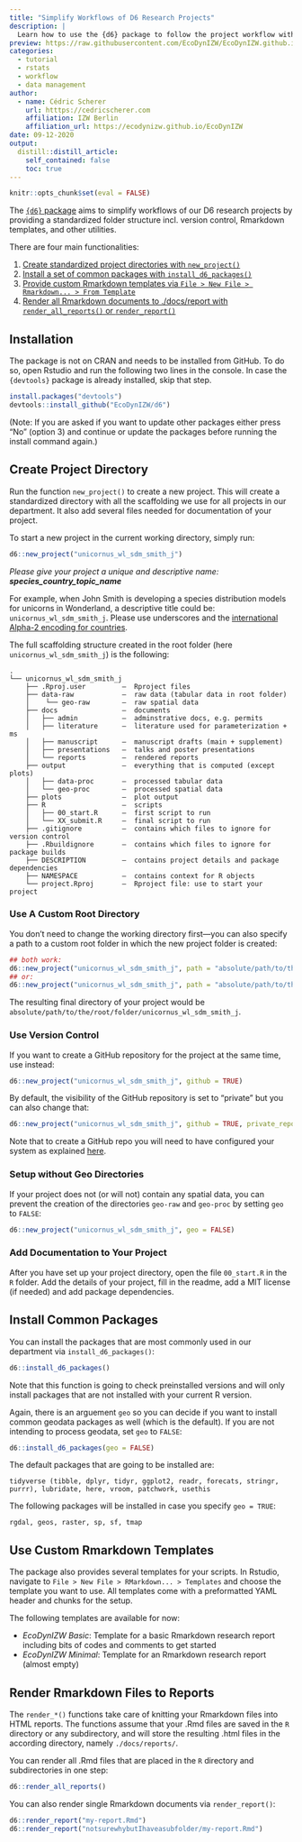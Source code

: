 ```yaml
---
title: "Simplify Workflows of D6 Research Projects"
description: |
  Learn how to use the {d6} package to follow the project workflow within the department “Ecological Dynamics” at the Leibniz Institute for Zoo and Wildlife Research. The package functionality allows you to set up a standardized folder structure, to use templates for standardized reports and provides some helpful utility functions.
preview: https://raw.githubusercontent.com/EcoDynIZW/EcoDynIZW.github.io/main/img/hex-d6.png 
categories:
  - tutorial
  - rstats
  - workflow
  - data management
author:
  - name: Cédric Scherer
    url: htttps://cedricscherer.com
    affiliation: IZW Berlin
    affiliation_url: https://ecodynizw.github.io/EcoDynIZW
date: 09-12-2020
output:
  distill::distill_article:
    self_contained: false
    toc: true
---
```


```r
knitr::opts_chunk$set(eval = FALSE)
```


The [`{d6}` package](https://github.com/EcoDynIZW/d6) aims to simplify workflows of our D6 research projects by providing a standardized folder structure incl. version control, Rmarkdown templates, and other utilities.

There are four main functionalities:

1.  [Create standardized project directories with
    `new_project()`](#create-project-directory)
2.  [Install a set of common packages with
    `install_d6_packages()`](#install-common-packages)
3.  [Provide custom Rmarkdown templates via
    `File > New File > Rmarkdown... > From Template`](#use-custom-rmarkdown-templates)
4.  [Render all Rmarkdown documents to ./docs/report with
    `render_all_reports()` or
    `render_report()`](#render-rmarkdown-files-to-reports)

## Installation

The package is not on CRAN and needs to be installed from GitHub. To do
so, open Rstudio and run the following two lines in the console. In case
the `{devtools}` package is already installed, skip that step.

```r
install.packages("devtools")
devtools::install_github("EcoDynIZW/d6")
```

(Note: If you are asked if you want to update other packages either press "No" (option 3) and continue or update the packages before running the install command again.)



## Create Project Directory {#create-project-directory}

Run the function `new_project()` to create a new project. This will
create a standardized directory with all the scaffolding we use for all
projects in our department. It also add several files needed for
documentation of your project.

To start a new project in the current working directory, simply run:

```r
d6::new_project("unicornus_wl_sdm_smith_j")
```

*Please give your project a unique and descriptive name:
**species\_country\_topic\_name***

For example, when John Smith is developing a species distribution models
for unicorns in Wonderland, a descriptive title could be:
`unicornus_wl_sdm_smith_j`. Please use underscores and the
[international Alpha-2 encoding for
countries](https://www.iban.com/country-codes).

The full scaffolding structure created in the root folder (here
`unicornus_wl_sdm_smith_j`) is the following:

```text
. 
└── unicornus_wl_sdm_smith_j
    ├── .Rproj.user         —  Rproject files
    ├── data-raw            —  raw data (tabular data in root folder)
    │    └── geo-raw        —  raw spatial data
    ├── docs                —  documents
    │   ├── admin           —  adminstrative docs, e.g. permits 
    │   ├── literature      —  literature used for parameterization + ms
    │   ├── manuscript      —  manuscript drafts (main + supplement)
    │   ├── presentations   —  talks and poster presentations
    │   └── reports         —  rendered reports
    ├── output              —  everything that is computed (except plots)
    │   ├── data-proc       —  processed tabular data
    │   └── geo-proc        —  processed spatial data
    ├── plots               —  plot output
    ├── R                   —  scripts
    │   ├── 00_start.R      —  first script to run
    │   └── XX_submit.R     —  final script to run
    ├── .gitignore          —  contains which files to ignore for version control
    ├── .Rbuildignore       —  contains which files to ignore for package builds
    ├── DESCRIPTION         —  contains project details and package dependencies
    ├── NAMESPACE           —  contains context for R objects
    └── project.Rproj       —  Rproject file: use to start your project
```

### Use A Custom Root Directory

You don’t need to change the working directory first—you can also
specify a path to a custom root folder in which the new project folder
is created:

```r
## both work:
d6::new_project("unicornus_wl_sdm_smith_j", path = "absolute/path/to/the/root/folder")
## or:
d6::new_project("unicornus_wl_sdm_smith_j", path = "absolute/path/to/the/root/folder/")
```

The resulting final directory of your project would be
`absolute/path/to/the/root/folder/unicornus_wl_sdm_smith_j`.

### Use Version Control

If you want to create a GitHub repository for the project at the same
time, use instead:

```r
d6::new_project("unicornus_wl_sdm_smith_j", github = TRUE)
```

By default, the visibility of the GitHub repository is set to “private”
but you can also change that:

```r
d6::new_project("unicornus_wl_sdm_smith_j", github = TRUE, private_repo = FALSE)
```

Note that to create a GitHub repo you will need to have configured your
system as explained [here](https://gist.github.com/Z3tt/3dab3535007acf108391649766409421).


### Setup without Geo Directories

If your project does not (or will not) contain any spatial data, you can
prevent the creation of the directories `geo-raw` and `geo-proc` by
setting `geo` to `FALSE`:

```r
d6::new_project("unicornus_wl_sdm_smith_j", geo = FALSE)
```

### Add Documentation to Your Project

After you have set up your project directory, open the file `00_start.R`
in the `R` folder. Add the details of your project, fill in the readme,
add a MIT license (if needed) and add package dependencies.



## Install Common Packages {#install-common-packages}

You can install the packages that are most commonly used in our
department via `install_d6_packages()`:

```r
d6::install_d6_packages()
```

Note that this function is going to check preinstalled versions and will
only install packages that are not installed with your current R
version.

Again, there is an arguement `geo` so you can decide if you want to
install common geodata packages as well (which is the default). If you
are not intending to process geodata, set `geo` to `FALSE`:

```r
d6::install_d6_packages(geo = FALSE)
```

The default packages that are going to be installed are:

```text
tidyverse (tibble, dplyr, tidyr, ggplot2, readr, forecats, stringr, purrr), lubridate, here, vroom, patchwork, usethis
```

The following packages will be installed in case you specify
`geo = TRUE`:

```text
rgdal, geos, raster, sp, sf, tmap
```


## Use Custom Rmarkdown Templates {#use-custom-rmarkdown-templates}

The package also provides several templates for your scripts. In
Rstudio, navigate to `File > New File > RMarkdown... > Templates` and
choose the template you want to use. All templates come with a
preformatted YAML header and chunks for the setup.

The following templates are available for now:

-   *EcoDynIZW Basic*: Template for a basic Rmarkdown research report
    including bits of codes and comments to get started
-   *EcoDynIZW Minimal*: Template for an Rmarkdown research report
    (almost empty)



## Render Rmarkdown Files to Reports {#render-rmarkdown-files-to-reports}

The `render_*()` functions take care of knitting your Rmarkdown files
into HTML reports. The functions assume that your .Rmd files are saved
in the `R` directory or any subdirectory, and will store the resulting
.html files in the according directory, namely `./docs/reports/`.

You can render all .Rmd files that are placed in the `R` directory and
subdirectories in one step:

```r
d6::render_all_reports()
```

You can also render single Rmarkdown documents via `render_report()`:

```r
d6::render_report("my-report.Rmd")
d6::render_report("notsurewhybutIhaveasubfolder/my-report.Rmd")
```


